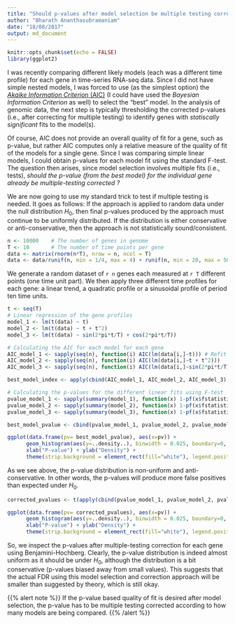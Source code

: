 ```yaml
---
title: "Should p-values after model selection be multiple testing corrected?"
author: "Bharath Ananthasubramaniam"
date: "18/08/2017"
output: md_document
---
```


```r
knitr::opts_chunk$set(echo = FALSE)
library(ggplot2)
```

I was recently comparing different likely models (each was a different time profile) for each gene in time-series RNA-seq data. Since I did not have simple nested models, I was forced to use (as the simplest option) the [*Akaike Information Criterion* (AIC)](https://en.wikipedia.org/wiki/Akaike_information_criterion) (I could have used the *Bayesian Information Criterion* as well) to select the "best" model. In the analysis of genomic data, the next step is typically thresholding the corrected p-values (i.e., after correcting for multiple testing) to identify genes with *statiscally significant* fits to the model(s).

Of course, AIC does not provide an overall quality of fit for a gene, such as p-value, but rather AIC computes only a relative measure of the quality of fit of the models for a single gene. Since I was comparing simple linear models, I could obtain p-values for each model fit using the standard F-test. The question then arises, since model selection involves multiple fits (i.e., tests), *should the p-value (from the best model) for the individual gene already be multiple-testing corrected ?*

We are now going to use my standard trick to test if multiple testing is needed. It goes as follows: If the approach is applied to random data under the null distribution $H_0$, then final p-values produced by the approach must continue to be uniformly distributed. If the distribution is either conservative or anti-conservative, then the approach is not statistically sound/consistent.

```r
n <- 10000    # The number of genes in genome
T <- 10       # The number of time points per gene
data <- matrix(rnorm(n*T), nrow = n, ncol = T)
data <- data/runif(n, min = 1/4, max = 4) + runif(n, min = 20, max = 500)
```

We generate a random dataset of `r n` genes each measured at `r T` different points (one time unit part). We then apply three different time profiles for each gene: a linear trend, a quadratic profile or a sinusoidal profile of period ten time units.

```r
t <- seq(T)
# Linear regression of the gene profiles
model_1 <- lm(t(data) ~ t)
model_2 <- lm(t(data) ~ t + t^2)
model_3 <- lm(t(data) ~ sin(2*pi*t/T) + cos(2*pi*t/T))

# Calculating the AIC for each model for each gene
AIC_model_1 <- sapply(seq(n), function(i) AIC(lm(data[i,]~t))) # Refit the model as AIC does not work with mlm class objects
AIC_model_2 <- sapply(seq(n), function(i) AIC(lm(data[i,]~t + t^2)))
AIC_model_3 <- sapply(seq(n), function(i) AIC(lm(data[i,]~sin(2*pi*t/T) + cos(2*pi*t/T))))

best_model_index <- apply(cbind(AIC_model_1, AIC_model_2, AIC_model_3), 1, which.min)

# Calculating the p-values for the different linear fits using F-test
pvalue_model_1 <- sapply(summary(model_1), function(x) 1-pf(x$fstatistic[1],x$fstatistic[2],x$fstatistic[3]))
pvalue_model_2 <- sapply(summary(model_2), function(x) 1-pf(x$fstatistic[1],x$fstatistic[2],x$fstatistic[3]))
pvalue_model_3 <- sapply(summary(model_3), function(x) 1-pf(x$fstatistic[1],x$fstatistic[2],x$fstatistic[3]))

best_model_pvalue <- cbind(pvalue_model_1, pvalue_model_2, pvalue_model_3)[cbind(seq(n), best_model_index)]

ggplot(data.frame(pv= best_model_pvalue), aes(x=pv)) + 
      geom_histogram(aes(y=..density..), binwidth = 0.025, boundary=0, fill="white", color="black") + theme_bw(base_size = 10) +
      xlab("P-value") + ylab("Density") +
      theme(strip.background = element_rect(fill="white"), legend.position = "none")
```

As we see above, the p-value distribution is non-uniform and anti-conservative. In other words, the p-values will produce more false positives than expected under $H_0$.

```r
corrected_pvalues <- t(apply(cbind(pvalue_model_1, pvalue_model_2, pvalue_model_3), 1, p.adjust, method="fdr"))[cbind(seq(n), best_model_index)]

ggplot(data.frame(pv= corrected_pvalues), aes(x=pv)) + 
      geom_histogram(aes(y=..density..), binwidth = 0.025, boundary=0, fill="white", color="black") + theme_bw(base_size = 10) +
      xlab("P-value") + ylab("Density") +
      theme(strip.background = element_rect(fill="white"), legend.position = "none")
```

So, we inspect the p-values after multiple-testing correction for each gene using Benjamini-Hochberg. Clearly, the p-value distribution is indeed almost uniform as it should be under $H_0$, although the distribution is a bit conservative (p-values biased away from small values). This suggests that the actual FDR using this model selection and correction approach will be smaller than suggested by theory, which is still okay.

{{% alert note %}}
If the p-value based quality of fit is desired after model selection, the p-value has to be multiple testing corrected according to how many models are being compared.
{{% /alert %}}


